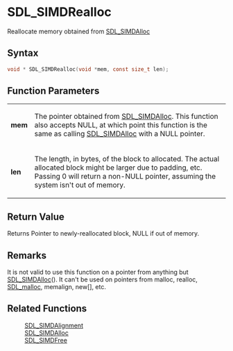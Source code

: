 = SDL_SIMDRealloc =

Reallocate memory obtained from [[SDL_SIMDAlloc]] 

== Syntax ==

<syntaxhighlight lang='c'>
void * SDL_SIMDRealloc(void *mem, const size_t len);
</syntaxhighlight>

== Function Parameters ==

{|
|'''mem'''
|The pointer obtained from [[SDL_SIMDAlloc]]. This function also accepts NULL, at which point this function is the same as calling [[SDL_SIMDAlloc]] with a NULL pointer.
|-
|'''len'''
|The length, in bytes, of the block to allocated. The actual allocated block might be larger due to padding, etc. Passing 0 will return a non-NULL pointer, assuming the system isn't out of memory.
|}

== Return Value ==

Returns Pointer to newly-reallocated block, NULL if out of memory.

== Remarks ==

It is not valid to use this function on a pointer from anything but
[[SDL_SIMDAlloc]](). It can't be used on pointers from malloc, realloc,
[[SDL_malloc]], memalign, new[], etc.

== Related Functions ==

:[[SDL_SIMDAlignment]]
:[[SDL_SIMDAlloc]]
:[[SDL_SIMDFree]]




